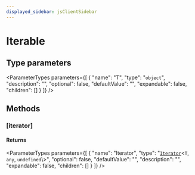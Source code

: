 ```yaml
---
displayed_sidebar: jsClientSidebar
---
```



# Iterable

## Type parameters

<ParameterTypes parameters={[
  {
    "name": "T",
    "type": "`object`",
    "description": "",
    "optional": false,
    "defaultValue": "",
    "expandable": false,
    "children": []
  }
]} />

## Methods

### [iterator]

#### Returns

<ParameterTypes parameters={[
  {
    "name": "Iterator",
    "type": "[`Iterator`](internal.Iterator.mdx)<`T`, `any`, `undefined`\\>",
    "optional": false,
    "defaultValue": "",
    "description": "",
    "expandable": false,
    "children": []
  }
]} />
